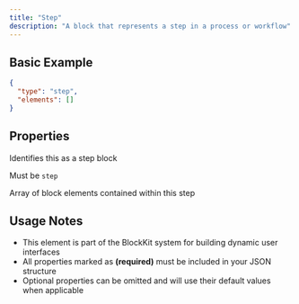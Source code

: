 ```yaml
---
title: "Step"
description: "A block that represents a step in a process or workflow"
---
```


## Basic Example

```json
{
  "type": "step",
  "elements": []
}
```

## Properties

<ParamField path="type" type="string" required="true" >
  Identifies this as a step block

Must be <code>step</code>
</ParamField>

<ParamField path="elements" type="array" required="true" >
  Array of block elements contained within this step
</ParamField>


## Usage Notes

- This element is part of the BlockKit system for building dynamic user interfaces
- All properties marked as **(required)** must be included in your JSON structure
- Optional properties can be omitted and will use their default values when applicable

